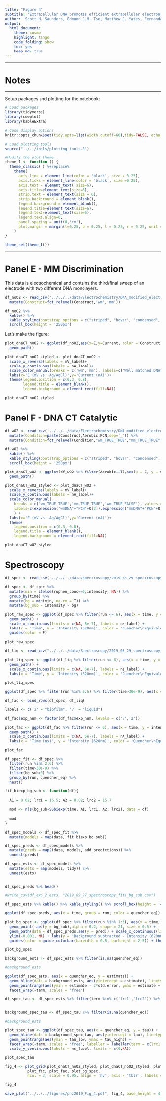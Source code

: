 ```yaml
---
title: "Figure 4"
subtitle: 'Extracellular DNA promotes efficient extracellular electron transfer by pyocyanin in *Pseudomonas aeruginosa* biofilms.'
author: 'Scott H. Saunders, Edmund C.M. Tse, Matthew D. Yates, Fernanda Jiménez-Otero, Jacqueline K. Barton, Leonard M. Tender and Dianne K. Newman'
output:
  html_document:
    theme: cosmo
    highlight: tango
    code_folding: show
    toc: yes
    keep_md: true
---
```


--------

# Notes



----

Setup packages and plotting for the notebook:

```r
# Load packages
library(tidyverse)
library(cowplot)
library(kableExtra)

# Code display options
knitr::opts_chunk$set(tidy.opts=list(width.cutoff=60),tidy=FALSE, echo = TRUE, message=FALSE, warning=FALSE, fig.align="center", fig.retina = 2)

# Load plotting tools
source("../../tools/plotting_tools.R")

#Modify the plot theme
theme_1 <- function () {
  theme_classic( ) %+replace%
    theme(
      axis.line = element_line(color = 'black', size = 0.25),
      axis.ticks = element_line(color = 'black', size =0.25),
      axis.text = element_text( size=6),
      axis.title=element_text(size=6),
      strip.text = element_text(size = 6),
      strip.background = element_blank(),
      legend.background = element_blank(),
      legend.title=element_text(size=6),
      legend.text=element_text(size=6),
      legend.text.align=0,
      panel.spacing = unit(0,'cm'),
      plot.margin = margin(t=0.25, b = 0.25, l = 0.25, r = 0.25, unit = 'cm')
    )
}

theme_set(theme_1())
```

-----

# Panel E - MM Discrimination

This data is electrochemical and contains the third/final sweep of an electrode with two different DNA monolayers.
```r
df_noO2 <- read_csv('../../../data/Electrochemistry/DNA_modified_electrode_noO2.csv',comment = "#") %>% 
  mutate(Construct=fct_relevel(Construct,'wm','mm'))

df_noO2 %>% 
  kable() %>% 
  kable_styling(bootstrap_options = c("striped", "hover", "condensed", "responsive"), full_width = F) %>% 
  scroll_box(height = '250px')
```

Let's make the figure:
```r

plot_dnaCT_noO2 <- ggplot(df_noO2,aes(x=E,y=Current, color = Construct))+
  geom_path()

plot_dnaCT_noO2_styled <- plot_dnaCT_noO2 +
  scale_x_reverse(labels = mV_label)+
  scale_y_continuous(labels = nA_label)+
  scale_color_manual(breaks = c('wm','mm'), labels=c("Well matched DNA","Mismatched DNA"), values = c("#66CCFF","#FFCC66")) +
  labs(x='E (mV vs. Ag/AgCl)',y='Current (nA)')+
  theme(legend.position = c(0.3, 0.8),
        legend.title = element_blank(),
        legend.background = element_rect(fill=NA))

plot_dnaCT_noO2_styled
```




# Panel F - DNA CT Catalytic

```r
df_wO2 <- read_csv('../../../data/Electrochemistry/DNA_modified_electrode_wO2.csv',comment = "#") %>% 
  mutate(Condition=paste(Construct,Aerobic,PCN,sep='_')) %>% 
  mutate(Condition=fct_relevel(Condition,"wm_TRUE_TRUE","mm_TRUE_TRUE","wm_TRUE_FALSE"))

df_wO2 %>% 
  kable() %>% 
  kable_styling(bootstrap_options = c("striped", "hover", "condensed", "responsive"), full_width = F) %>% 
  scroll_box(height = '250px')
```

```r
plot_dnaCT_wO2 <- ggplot(df_wO2 %>% filter(Aerobic==T),aes(x = E, y = Current, color = Condition))+
  geom_path()

plot_dnaCT_wO2_styled <- plot_dnaCT_wO2 +
  scale_x_reverse(labels = mV_label)+
  scale_y_continuous(labels = nA_label)+
  scale_color_manual(
    breaks = c('wm_TRUE_TRUE','mm_TRUE_TRUE','wm_TRUE_FALSE'), values = c("#66CCFF","#FFCC66","gray"),
    labels=c(expression("wmDNA"+"PCN"+O[2]),expression("mmDNA"+"PCN"+O[2]),expression("wmDNA"-"PCN"+O[2]))
    ) +
  labs(x='E (mV vs. Ag/AgCl)',y='Current (nA)')+
  theme(
    legend.position = c(0.3, 0.8),
    legend.title = element_blank(),
    legend.background = element_rect(fill=NA))

plot_dnaCT_wO2_styled
```

# Spectroscopy

```r


df_spec <- read_csv("../../../data/Spectroscopy/2019_08_29_spectroscopy_RuRh_dphz.csv") %>% filter(exp_num == 2)

df_spec <- df_spec %>% 
  mutate(min = ifelse(ruphen_conc==0,intensity, NA)) %>% 
  group_by(time) %>% 
  mutate(bg = min(min, na.rm = T)) %>% 
  mutate(bg_sub = intensity - bg)

plot_raw_spec <- ggplot(df_spec %>% filter(run <= 6), aes(x = time, y = intensity, color = quencher_eq, group = quencher_eq)) + 
  geom_path() + 
  scale_x_continuous(limits = c(NA, 5e-7), labels = ns_label) +
  labs(x = 'Time', y = 'Intensity (620nm)', color = 'Quencher\nEquivalents') + 
  guides(color = F)
  
plot_raw_spec

df_liq <- read_csv("../../../data/Spectroscopy/2019_08_29_spectroscopy_RuRh_dphz.csv") %>% filter(exp_num == 7)

plot_liq_spec <- ggplot(df_liq %>% filter(run <= 6), aes(x = time, y = intensity, color = quencher_eq, group = quencher_eq)) + 
  geom_path() + 
  scale_x_continuous(limits = c(NA, 5e-7), labels = ns_label) + 
  labs(x = 'Time', y = 'Intensity (620nm)', color = 'Quencher\nEquivalents') + guides(color = F)

plot_liq_spec

ggplot(df_spec %>% filter(run %in% 2:6) %>% filter(time>30e-9), aes(x = time, y = bg_sub, color = quencher_eq, group = quencher_eq)) + geom_path()

df_fac <- bind_rows(df_spec, df_liq)

labels <- c('2' = "biofilm", '7' = "liquid")

df_fac$exp_num <- factor(df_fac$exp_num, levels = c('7','2'))

plot_fac <- ggplot(df_fac %>% filter(run <= 6), aes(x = time, y = intensity, color = quencher_eq, group = quencher_eq)) + 
  geom_path() + 
  scale_x_continuous(limits = c(NA, 5e-7), labels = nA_label) + 
  labs(x = 'Time (ns)', y = 'Intensity (620nm)', color = 'Quencher\nEquivalents') + guides(color = F) + facet_wrap(~exp_num, labeller=labeller(exp_num = labels), scale = 'free')

plot_fac

```

```r
df_spec_fit <- df_spec %>% 
  filter(run %in% 2:6) %>% 
  filter(time>30e-9) %>% 
  filter(bg_sub>0) %>% 
  group_by(run, quencher_eq) %>% 
  nest()

fit_biexp_bg_sub <- function(df){
  
  A1 = 0.02; lrc1 = 16.5; A2 = 0.02; lrc2 = 15.7
  
  mod <- nls(bg_sub~SSbiexp(time, A1, lrc1, A2, lrc2), data = df)
  
  mod
}

df_spec_models <- df_spec_fit %>% 
  mutate(models = map(data, fit_biexp_bg_sub)) 

df_spec_preds <- df_spec_models %>% 
  mutate(preds = map2(data, models, add_predictions)) %>% 
  unnest(preds)

df_spec_ests <- df_spec_models %>% 
  mutate(ests = map(models, tidy)) %>% 
  unnest(ests)


df_spec_preds %>% head()
```


```r
#write_csv(df_exp_2_ests, "2019_09_27_spectroscopy_fits_bg_sub.csv")

df_spec_ests %>% kable() %>% kable_styling() %>% scroll_box(height = '400px')
```


```r

ggplot(df_spec_preds, aes(x = time, group = run, color = quencher_eq)) + geom_path(aes(y = pred), color = 'black') + geom_point(aes(y = bg_sub),alpha = 0.2, shape = 21) +xlim(0,5e-7) + facet_wrap(~quencher_eq)

```


```r

plot_bg_spec <- ggplot(df_spec %>% filter(run %in% 1:6), aes(x = time, group = run, color = quencher_eq)) + 
  geom_point( aes(y = bg_sub),alpha = 0.2, shape = 21, size = 0.5) + 
  geom_path(data = df_spec_preds,aes(y = pred)) + scale_x_continuous(limits = c(NA,1e-6), labels = nA_label, name = 'Time (ns)') + 
  ylim(-0.001, NA) + labs(y = 'Background subtracted - Intensity (620nm)', color = 'Quencher\nequivalents')+
  guides(color = guide_colorbar(barwidth = 0.5, barheight = 2.5)) + theme(legend.position = c(0.75,0.75))

plot_bg_spec

```


```r
background_ests <- df_spec_ests %>% filter(is.na(quencher_eq))

#background_ests

ggplot(df_spec_ests, aes(x = quencher_eq, y = estimate)) + 
  geom_hline(data = background_ests, aes(yintercept = estimate), linetype = 2, color = 'light gray') + 
  geom_pointrange(aes(ymin = estimate - 2*std.error, ymax = estimate + 2*std.error)) +
  facet_wrap(~term, scales = 'free')

```

```r
df_spec_tau <- df_spec_ests %>% filter(term %in% c('lrc1','lrc2')) %>% mutate(tau = 1/exp(estimate)) %>% mutate(tau_low = 1/exp(estimate + 2*std.error), tau_high = 1/exp(estimate - 2*std.error))


background_spec_tau <- df_spec_tau %>% filter(is.na(quencher_eq))

#background_ests

plot_spec_tau <- ggplot(df_spec_tau, aes(x = quencher_eq, y = tau)) + 
  geom_hline(data = background_spec_tau, aes(yintercept = tau), linetype = 1, color = 'light gray') + 
  geom_pointrange(aes(ymin = tau_low, ymax = tau_high)) +
  facet_wrap(~term, scales = 'free', labeller = labeller(term = c(lrc1 = 'Component 1', lrc2 = 'Component 2'))) + 
  scale_y_continuous(labels = ns_label, limits = c(0,NA))

plot_spec_tau
```

```r

fig_4 <- plot_grid(plot_dnaCT_noO2_styled, plot_dnaCT_noO2_styled, plot_dnaCT_wO2_styled,
          plot_fac, plot_fac, plot_bg_spec, 
          ncol = 3, scale = 0.95, align = 'hv', axis = 'tblr', labels = 'AUTO', label_size = 12)

fig_4

save_plot("../../../figures/phz2019_Fig_4.pdf", fig_4, base_height = 4, base_width = 7)
```